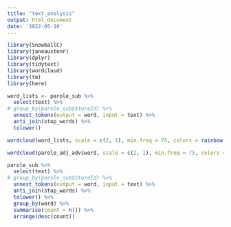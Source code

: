 ```yaml
---
title: "text_analysis"
output: html_document
date: '2022-05-10'
---
```


```r
library(SnowballC)
library(janeaustenr)
library(dplyr)
library(tidytext)
library(wordcloud)
library(tm)
library(here)
```

```r
word_lists <- parole_sub %>%
  select(text) %>%
# group_by(parole_sub$StoreId) %>%
  unnest_tokens(output = word, input = text) %>%
  anti_join(stop_words) %>% 
  tolower() 
```


```r
wordcloud(word_lists, scale = c(2, 1), min.freq = 75, colors = rainbow(30))
```

```r
wordcloud(parole_adj_adv$word, scale = c(2, 1), min.freq = 75, colors = rainbow(30))
```


```r
parole_sub %>%
  select(text) %>%
# group_by(parole_sub$StoreId) %>%
  unnest_tokens(output = word, input = text) %>%
  anti_join(stop_words) %>% 
  tolower() %>%
  group_by(word) %>%
  summarise(count = n()) %>%
  arrange(desc(count))
```



